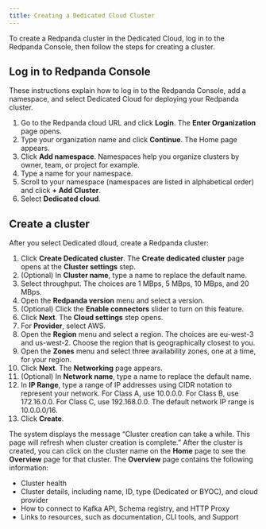 ```yaml
---
title: Creating a Dedicated Cloud Cluster
---
```


<head>
    <meta name="title" content="Create a Dedicated Cloud Cluster | Redpanda Docs"/>
    <meta name="description" content="Use the Redpanda Console to create a Dedicated Cloud cluster."/>
</head>

To create a Redpanda cluster in the Dedicated Cloud, log in to the Redpanda Console, then follow the steps for creating a cluster.


## Log in to Redpanda Console

These instructions explain how to log in to the Redpanda Console, add a namespace, and select Dedicated Cloud for deploying your Redpanda cluster.

1. Go to the Redpanda cloud URL and click **Login**.
The **Enter Organization** page opens.
2. Type your organization name and click **Continue**.
    The Home page appears.
3. Click **Add namespace**.
    Namespaces help you organize clusters by owner, team, or project for example.
4. Type a name for your namespace.
5. Scroll to your namespace (namespaces are listed in alphabetical order) and click **+ Add Cluster**.
6. Select **Dedicated cloud**.

## Create a cluster

After you select Dedicated dloud, create a Redpanda cluster:

1. Click **Create Dedicated cluster**.
    The **Create dedicated cluster** page opens at the **Cluster settings** step.
2. (Optional) In **Cluster name**, type a name to replace the default name.
3. Select throughput. The choices are 1 MBps, 5 MBps, 10 MBps, and 20 MBps.
4. Open the **Redpanda version** menu and select a version.
5. (Optional) Click the **Enable connectors** slider to turn on this feature.
6. Click **Next**.
    The **Cloud settings** step opens.
7. For **Provider**, select AWS.
8. Open the **Region** menu and select a region.
    The choices are eu-west-3 and us-west-2. Choose the region that is geographically closest to you.
9. Open the **Zones** menu and select three availability zones, one at a time, for your region.
10. Click **Next**.
    The **Networking** page appears.
11. (Optional) In **Network name**, type a name to replace the default name.
12. In **IP Range**, type a range of IP addresses using CIDR notation to represent your network.
    For Class A, use 10.0.0.0. For Class B, use 172.16.0.0. For Class C, use 192.168.0.0. The default network IP range is 10.0.0.0/16.
13. Click **Create**.

The system displays the message “Cluster creation can take a while. This page will refresh when cluster creation is complete.”
After the cluster is created, you can click on the cluster name on the **Home** page to see the **Overview** page for that cluster. The **Overview** page contains the following information:
* Cluster health
* Cluster details, including name, ID, type (Dedicated or BYOC), and cloud provider
* How to connect to Kafka API, Schema registry, and HTTP Proxy
* Links to resources, such as documentation, CLI tools, and Support